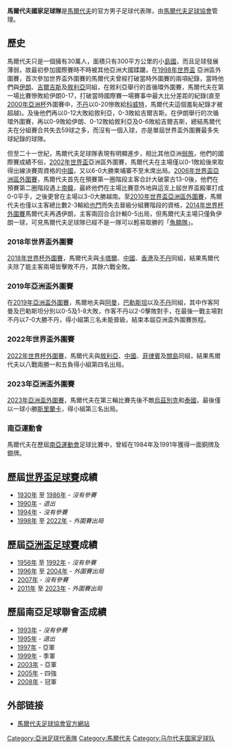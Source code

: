 {{Infobox National football team |
  Name               = 馬爾代夫|
  Badge              = Football_Association_of_Maldives.png|
  Home Stadium       = 雷斯米丹杜體育場 |
  FIFA Trigramme     = MDV |
  FIFA Rank          = [[國際足協世界排名|153]] {{decrease}}1（2019年9月） |
  FIFA max           = 124 |
  FIFA max date      = 2006年7月至8月|
  FIFA min           = 183 |
  FIFA min date      = 1997年8月至9月|
  Elo Rank           = 195 |
  Nickname           =  |
  Association        = [[馬爾代夫足球協會|馬爾代夫足球協會]] |
  Confederation      = [[亞洲足協|AFC]] ([[亞洲|亞洲]]) |
  Coach              = {{flagicon|NLD}} 馬丁·庫普曼 |
  Most caps          = 伊姆蘭·穆罕默德|
  Top scorer         = 阿里·阿什法克 (53球)| |

pattern_la1=_shoulder_stripes_white_stripes|pattern_b1=_shoulder_stripes_white_stripes|pattern_ra1=_shoulder_stripes_white_stripes| pattern_sh1=_adidaswhite|pattern_so1=_3_stripes_white|
leftarm1=FF0000|body1=FF0000|rightarm1=FF0000|shorts1=FF0000|socks1=FF0000|

pattern_la2=_shoulder_stripes_white_stripes|pattern_b2=_shoulder_stripes_white_stripes|pattern_ra2=_shoulder_stripes_white_stripes| pattern_sh2=_adidaswhite|pattern_so2=_3_stripes_white|
leftarm2=2E8B57|body2=2E8B57|rightarm2=2E8B57|shorts2=2E8B57|socks2=2E8B57|

pattern_la3=_shoulder_stripes_red_stripes|pattern_b3=_shoulder_stripes_red_stripes|pattern_ra3=_shoulder_stripes_red_stripes| pattern_sh3=_adidaswhite|pattern_so3=_3_stripes_red|
leftarm3=FFFFFF|body3=FFFFFF|rightarm3=FFFFFF|shorts3=FF0000|socks3=FFFFFF|

  First game         = {{fb|SEY}} 9 - 0 {{fb-rt|MDV}}<br />([[留尼旺|留尼旺]]，1979年8月27日) |
  Largest win        = {{fb|MDV}} 12 - 0 {{fb-rt|MGL}}<br />([[馬爾代夫|馬爾代夫]][[馬累|馬累]]，2003年12月3日) |
  Largest loss       = {{fb|IRN}} 17 - 0 {{fb-rt|MDV}}<br />([[敘利亞|敘利亞]][[大馬士革|大馬士革]]，1997年6月2日) |
  World cup apps     = |
  World cup first    = - |
  World cup best     = - |
  Regional name      = [[亞洲盃足球賽|亞洲盃]] |
  Regional cup apps  = |
  Regional cup first = - |
  Regional cup best  = -
}} 

'''馬爾代夫國家足球隊'''是[[馬爾代夫|馬爾代夫]]的官方男子足球代表隊，由[[馬爾代夫足球協會|馬爾代夫足球協會]]管理。
==歷史==
馬爾代夫只是一個擁有30萬人，面積只有300平方公里的小[[島國|島國]]，而且足球發展薄弱，故最初參加國際賽時不時被其他亞洲大國蹂躪，在[[1998年世界盃|1998年世界盃]] 亞洲區外圍賽，首次參加世界盃外圍賽的馬爾代夫曾經打破當時外圍賽的兩項紀錄，當時他們與[[伊朗國家足球隊|伊朗]]、[[吉爾吉斯國家足球隊|吉爾吉斯]]及[[敘利亞國家足球隊|敘利亞]]同組，在敘利亞舉行的首循環外圍賽，馬爾代夫在第一場比賽慘敗給伊朗0-17，打破當時國際賽一場賽事中最大比分差距的紀錄(直至[[2000年亞洲杯|2000年亞洲杯]]外圍賽中，[[不丹國家足球隊|不丹]]以0-20慘敗給[[科威特國家足球隊|科威特]]，馬爾代夫這個羞恥紀錄才被超越)。及後他們再以0-12大敗給敘利亞，0-3敗給吉爾吉斯。在伊朗舉行的次循環外圍賽，再以0-9敗給伊朗、0-12敗給敘利亞及0-6敗給吉爾吉斯，總結馬爾代夫在分組賽合共失去59球之多，而沒有一個入球，亦是單屆世界盃外圍賽最多失球紀錄的球隊。

但至二十一世紀，馬爾代夫足球隊表現有明顯進步，相比其他亞洲[[弱旅|弱旅]]，他們的國際賽成績不俗，[[2002年世界盃|2002年世界盃]]亞洲區外圍賽，馬爾代夫在主場僅以0-1敗給後來取得出線決賽周資格的[[中國國家足球隊|中國]]，又以6-0大勝柬埔寨不至末席出局。[[2006年世界盃足球賽_(亞洲區外圍賽)|2006年世界盃亞洲區外圍賽]]，馬爾代夫首先在預賽第一圈階段主客合計大破蒙古13-0後，他們在預賽第二圈階段遇上[[南韓國家足球隊|南韓]]，最終他們在主場比賽意外地與這支上屆世界盃殿軍打成0-0平手，之後更曾在主場以3-0大勝越南。至[[2010年世界盃足球賽_(亞洲區外圍賽)|2010年世界盃亞洲區外圍賽]]，馬爾代夫也僅以主客總比數2-3輸給[[也門國家足球隊|也門]]而失去晉級分組賽階段的資格，[[2014年世界杯外圍賽|2014年世界杯外圍賽]]馬爾代夫再遇伊朗，主客兩回合合計輸0-5出局，但馬爾代夫主場只僅負伊朗一球，可見馬爾代夫足球隊已經不是一隊可以輕易取勝的「[[魚腩隊|魚腩隊]]」。

===2018年世界盃外圍賽===
[[2018年世界杯外圍賽|2018年世界杯外圍賽]]，馬爾代夫與[[卡塔爾國家足球隊|卡塔爾]]、[[中國國家足球隊|中國]]、[[香港足球代表隊|香港]]及[[不丹國家足球隊|不丹]]同組，結果馬爾代夫除了能主客兩場皆擊敗不丹，其餘六戰全敗。
===2019年亞洲盃外圍賽===
在[[2019年亞洲盃外圍賽|2019年亞洲盃外圍賽]]，馬爾地夫與[[阿曼國家足球隊|阿曼]]，[[巴勒斯坦國家足球隊|巴勒斯坦]]以及[[不丹國家足球隊|不丹]]同組，其中作客阿曼及巴勒斯坦分別以0-5及1-8大敗，作客不丹以2-0擊敗對手，在最後一戰主場對不丹以7-0大勝不丹，得小組第三名未能晉級，結束本屆亞洲盃外圍賽旅程。

===2022年世界盃外圍賽===
[[2022年世界杯外圍賽|2022年世界杯外圍賽]]，馬爾代夫與[[敘利亞國家足球隊|敘利亞]]、[[中國國家足球隊|中國]]、[[菲律賓國家足球隊|菲律賓]]及[[關島國家足球隊|關島]]同組，結果馬爾代夫以八戰兩勝一和五負得小組第四名出局。

===2023年亞洲盃外圍賽===
[[2023年亞足聯亞洲盃外圍賽|2023年亞洲盃外圍賽]]，馬爾代夫在第三輪比賽先後不敵[[烏茲別克國家足球隊|烏茲別克]]和[[泰國國家足球隊|泰國]]，最後僅以一球小勝[[斯里蘭卡國家足球隊|斯里蘭卡]]，得小組第三名出局。

===南亞運動會===
馬爾代夫在歷屆[[南亞運動會|南亞運動會]]足球比賽中，曾經在1984年及1991年獲得一面銅牌及銀牌。

== 歷屆[[世界盃足球賽|世界盃足球賽]]成績 ==
* [[1930年世界盃足球賽|1930年]] 至 [[1986年世界盃足球賽|1986年]] - ''沒有參賽''
* [[1990年世界盃足球賽|1990年]] - ''退出''
* [[1994年世界盃足球賽|1994年]] - ''沒有參賽''
* [[1998年世界盃足球賽|1998年]] 至 [[2022年世界盃足球賽|2022年]] - ''外圍賽出局''

== 歷屆[[亞洲盃足球賽|亞洲盃足球賽]]成績 ==
* [[1956年亞洲盃足球賽|1956年]] 至 [[1992年亞洲盃足球賽|1992年]] - ''沒有參賽''
* [[1996年亞洲盃足球賽|1996年]] 至 [[2004年亞洲盃足球賽|2004年]] - ''外圍賽出局''
* [[2007年亞洲盃足球賽|2007年]] - ''沒有參賽''
* [[2011年亞洲盃足球賽|2011年]] 至 [[2023年亞洲盃足球賽|2023年]] - ''外圍賽出局''

== 歷屆南亞足球聯會盃成績 ==
* [[South_Asian_Association_of_Regional_Co-operation_Gold_Cup_1993|1993年]] - ''沒有參賽''
* [[South_Asian_Gold_Cup_1995|1995年]] - ''退出''
* [[South_Asian_Football_Federation_Gold_Cup_1997|1997年]] - 亞軍
* [[South_Asian_Football_Federation_Gold_Cup_1999|1999年]] - 季軍
* [[South_Asian_Football_Federation_Gold_Cup_2003|2003年]] - 亞軍
* [[South_Asian_Football_Federation_Gold_Cup_2005|2005年]] - 四強
* [[South_Asian_Football_Federation_Gold_Cup_2008|2008年]] - 冠軍

== 外部链接 ==
* [https://web.archive.org/web/20090327123703/http://www.famaldives.gov.mv/ 馬爾代夫足球協會官方網站]

{{AFC teams}}
{{南亞足球協會國家足球代表隊}}

[[Category:亞洲足球代表隊|Category:亞洲足球代表隊]]
[[Category:馬爾代夫|Category:馬爾代夫]]
[[Category:马尔代夫国家足球队|Category:马尔代夫国家足球队]]